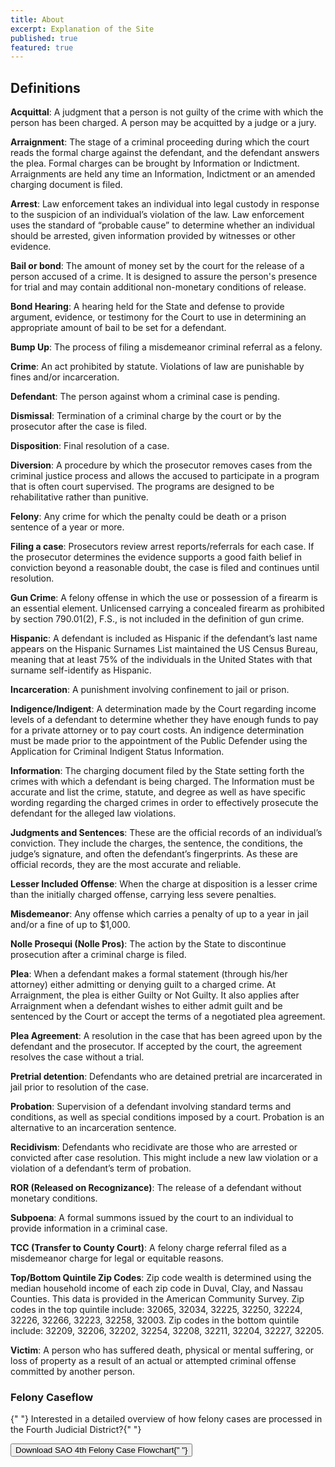 ```yaml
---
title: About
excerpt: Explanation of the Site
published: true
featured: true
---
```


<Container>


## Definitions

**Acquittal**: A judgment that a person is not guilty of the crime with which the person has been charged. A person may be acquitted by a judge or a jury.

**Arraignment**: The stage of a criminal proceeding during which the court reads the formal charge against the defendant, and the defendant answers the plea. Formal charges can be brought by Information or Indictment. Arraignments are held any time an Information, Indictment or an amended charging document is filed.

**Arrest**: Law enforcement takes an individual into legal custody in response to the suspicion of an individual’s violation of the law. Law enforcement uses the standard of “probable cause” to determine whether an individual should be arrested, given information provided by witnesses or other evidence.

**Bail or bond**: The amount of money set by the court for the release of a person accused of a crime. It is designed to assure the person's presence for trial and may contain additional non-monetary conditions of release.

**Bond Hearing**: A hearing held for the State and defense to provide argument, evidence, or testimony for the Court to use in determining an appropriate amount of bail to be set for a defendant.

**Bump Up**: The process of filing a misdemeanor criminal referral as a felony.

**Crime**: An act prohibited by statute. Violations of law are punishable by fines and/or incarceration.

**Defendant**: The person against whom a criminal case is pending.

**Dismissal**: Termination of a criminal charge by the court or by the prosecutor after the case is filed.

**Disposition**: Final resolution of a case.

**Diversion**: A procedure by which the prosecutor removes cases from the criminal justice process and allows the accused to participate in a program that is often court supervised. The programs are designed to be rehabilitative rather than punitive.

**Felony**: Any crime for which the penalty could be death or a prison sentence of a year or more.

**Filing a case**: Prosecutors review arrest reports/referrals for each case. If the prosecutor determines the evidence supports a good faith belief in conviction beyond a reasonable doubt, the case is filed and continues until resolution.

**Gun Crime**: A felony offense in which the use or possession of a firearm is an essential element. Unlicensed carrying a concealed firearm as prohibited by section 790.01(2), F.S., is not included in the definition of gun crime.

**Hispanic**: A defendant is included as Hispanic if the defendant’s last name appears on the Hispanic Surnames List maintained the US Census Bureau, meaning that at least 75% of the individuals in the United States with that surname self-identify as Hispanic.

**Incarceration**: A punishment involving confinement to jail or prison.

**Indigence/Indigent**: A determination made by the Court regarding income levels of a defendant to determine whether they have enough funds to pay for a private attorney or to pay court costs. An indigence determination must be made prior to the appointment of the Public Defender using the Application for Criminal Indigent Status Information.

**Information**: The charging document filed by the State setting forth the crimes with which a defendant is being charged. The Information must be accurate and list the crime, statute, and degree as well as have specific wording regarding the charged crimes in order to effectively prosecute the defendant for the alleged law violations.

**Judgments and Sentences**: These are the official records of an individual’s conviction. They include the charges, the sentence, the conditions, the judge’s signature, and often the defendant’s fingerprints. As these are official records, they are the most accurate and reliable.

**Lesser Included Offense**: When the charge at disposition is a lesser crime than the initially charged offense, carrying less severe penalties.

**Misdemeanor**: Any offense which carries a penalty of up to a year in jail and/or a fine of up to \$1,000.

**Nolle Prosequi (Nolle Pros)**: The action by the State to discontinue prosecution after a criminal charge is filed.

**Plea**: When a defendant makes a formal statement (through his/her attorney) either admitting or denying guilt to a charged crime. At Arraignment, the plea is either Guilty or Not Guilty. It also applies after Arraignment when a defendant wishes to either admit guilt and be sentenced by the Court or accept the terms of a negotiated plea agreement.

**Plea Agreement**: A resolution in the case that has been agreed upon by the defendant and the prosecutor. If accepted by the court, the agreement resolves the case without a trial.

**Pretrial detention**: Defendants who are detained pretrial are incarcerated in jail prior to resolution of the case.

**Probation**: Supervision of a defendant involving standard terms and conditions, as well as special conditions imposed by a court. Probation is an alternative to an incarceration sentence.

**Recidivism**: Defendants who recidivate are those who are arrested or convicted after case resolution. This might include a new law violation or a violation of a defendant’s term of probation.

**ROR (Released on Recognizance)**: The release of a defendant without monetary conditions.

**Subpoena**: A formal summons issued by the court to an individual to provide information in a criminal case.

**TCC (Transfer to County Court)**: A felony charge referral filed as a misdemeanor charge for legal or equitable reasons.

**Top/Bottom Quintile Zip Codes**: Zip code wealth is determined using the median household income of each zip code in Duval, Clay, and Nassau Counties. This data is provided in the American Community Survey. Zip codes in the top quintile include: 32065, 32034, 32225, 32250, 32224, 32226, 32266, 32223, 32258, 32003. Zip codes in the bottom quintile include: 32209, 32206, 32202, 32254, 32208, 32211, 32204, 32227, 32205.

**Victim**: A person who has suffered death, physical or mental suffering, or loss of property as a result of an actual or attempted criminal offense committed by another person.

### Felony Caseflow

<P mb="3">
  {" "}
  Interested in a detailed overview of how felony cases are processed in the
  Fourth Judicial District?{" "}
</P>

<Button as="a" href="/Felony Case Flow Chart Final G.pdf" variant="link lg">
  Download SAO 4th Felony Case Flowchart{" "}
  <Icon name="arrow-right-circle" ml="2" />
</Button>

</Container>

